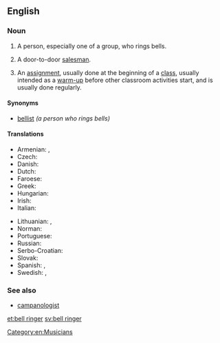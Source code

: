 ==English==

===Noun===
{{en-noun|head=[[bell]] [[ringer]]}}

# A person, especially one of a group, who rings bells.
# {{lb|en|derogatory}} A door-to-door [[salesman]].
# {{lb|en|education}} An [[assignment]], usually done at the beginning of a [[class]], usually intended as a [[warm-up]] before other classroom activities start, and is usually done regularly.

====Synonyms====
* [[bellist]] ''(a person who rings bells)''

====Translations====
{{trans-top|bell ringer}}
* Armenian: {{t+|hy|ժամհար}}, {{t+|hy|ժամկոչ}}
* Czech: {{t|cs|zvoník|m}}
* Danish: {{t|da|klokker|c}}
* Dutch: {{t+|nl|klokkenluider}}
* Faroese: {{t|fo|klokkari|m}}
* Greek: {{t+|el|κωδωνοκρούστης|m}}
* Hungarian: {{t+|hu|harangozó}}
* Irish: {{t|ga|clogaire|m}}
* Italian: {{t|it|campanaro|m}}
{{trans-mid}}
* Lithuanian: {{t|lt|varpininkas|m}}, {{t|lt|varpininkė|f}}
* Norman: {{t|nrf|sonneux|m}}
* Portuguese: {{t|pt|sineiro|m}}
* Russian: {{t+|ru|звона́рь|m}}
* Serbo-Croatian: {{t+|sh|zvonar|m}}
* Slovak: {{t|sk|zvonár|m}}
* Spanish: {{t|es|campanero|m}}, {{t|es|campanera|f}}
* Swedish: {{t|sv|klockringare|c}}, {{t+|sv|ringare|c}}
{{trans-bottom}}

===See also===
* [[campanologist]]

[[Category:en:Musicians]]

[[et:bell ringer]]
[[sv:bell ringer]]